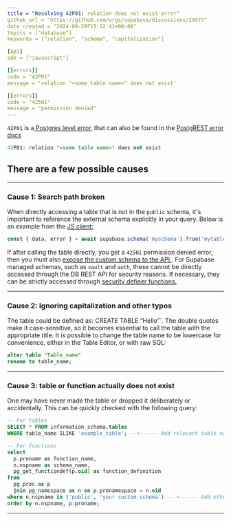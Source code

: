 ```yaml
---
title = "Resolving 42P01: relation does not exist error"
github_url = "https://github.com/orgs/supabase/discussions/29577"
date_created = "2024-09-29T15:52:41+00:00"
topics = ["database"]
keywords = ["relation", "schema", "capitalization"]

[api]
sdk = ["javascript"]

[[errors]]
code = "42P01"
message = 'relation "<some table name>" does not exist'

[[errors]]
code = "42501"
message = "permission denied"
---
```


`42P01` is a[ Postgres level error](https://www.postgresql.org/docs/current/errcodes-appendix.html), that can also be found in the [PostgREST error docs](https://postgrest.org/en/v12/references/errors.html)

```sql
42P01: relation "<some table name>" does not exist
```

## There are a few possible causes

---

### Cause 1: Search path broken

When directly accessing a table that is not in the `public` schema, it's important to reference the external schema explicitly in your query. Below is an example from the [JS client:](https://supabase.com/docs/reference/javascript/select)

```js
const { data, error } = await supabase.schema('myschema').from('mytable').select()
```

If after calling the table directly, you get a `42501` permission denied error, then you must also [expose the custom schema to the API.](https://supabase.com/docs/guides/api/using-custom-schemas). For Supabase managed schemas, such as `vault` and `auth`, these cannot be directly accessed through the DB REST API for security reasons. If necessary, they can be strictly accessed through [security definer functions.](https://supabase.com/docs/guides/database/functions?queryGroups=language&language=sql&queryGroups=example-view&example-view=sql#security-definer-vs-invoker)

---

### Cause 2: Ignoring capitalization and other typos

The table could be defined as: CREATE TABLE “Hello”`. The double quotes make it case-sensitive, so it becomes essential to call the table with the appropriate title. It is possible to change the table name to be lowercase for convenience, either in the Table Editor, or with raw SQL:

```sql
alter table "Table_name"
rename to table_name;
```

---

### Cause 3: table or function actually does not exist

One may have never made the table or dropped it deliberately or accidentally. This can be quickly checked with the following query:

```sql
-- For tables
SELECT * FROM information_schema.tables
WHERE table_name ILIKE 'example_table'; --<------ Add relevant table name
```

```sql
-- For functions
select
  p.proname as function_name,
  n.nspname as schema_name,
  pg_get_functiondef(p.oid) as function_definition
from
  pg_proc as p
  join pg_namespace as n on p.pronamespace = n.oid
where n.nspname in ('public', 'your custom schema') -- <------ Add other relevant schemas
order by n.nspname, p.proname;
```

---
